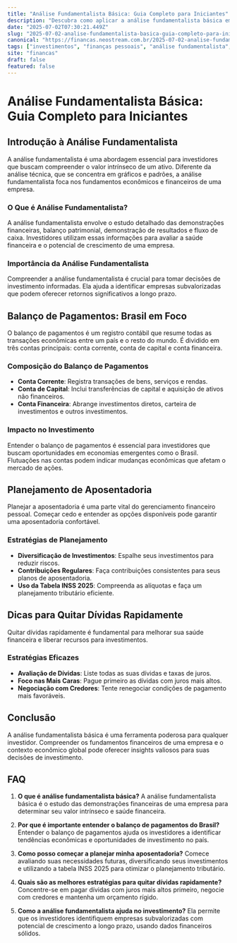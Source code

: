 ```yaml
---
title: "Análise Fundamentalista Básica: Guia Completo para Iniciantes"
description: "Descubra como aplicar a análise fundamentalista básica em seus investimentos, compreenda balanços financeiros e planeje sua aposentadoria com eficiência."
date: "2025-07-02T07:30:21.449Z"
slug: "2025-07-02-analise-fundamentalista-basica-guia-completo-para-iniciantes"
canonical: "https://financas.neostream.com.br/2025-07-02-analise-fundamentalista-basica-guia-completo-para-iniciantes"
tags: ["investimentos", "finanças pessoais", "análise fundamentalista", "planejamento financeiro", "aposentadoria"]
site: "financas"
draft: false
featured: false
---
```


# Análise Fundamentalista Básica: Guia Completo para Iniciantes

## Introdução à Análise Fundamentalista
A análise fundamentalista é uma abordagem essencial para investidores que buscam compreender o valor intrínseco de um ativo. Diferente da análise técnica, que se concentra em gráficos e padrões, a análise fundamentalista foca nos fundamentos econômicos e financeiros de uma empresa.

### O Que é Análise Fundamentalista?
A análise fundamentalista envolve o estudo detalhado das demonstrações financeiras, balanço patrimonial, demonstração de resultados e fluxo de caixa. Investidores utilizam essas informações para avaliar a saúde financeira e o potencial de crescimento de uma empresa.

### Importância da Análise Fundamentalista
Compreender a análise fundamentalista é crucial para tomar decisões de investimento informadas. Ela ajuda a identificar empresas subvalorizadas que podem oferecer retornos significativos a longo prazo.

## Balanço de Pagamentos: Brasil em Foco
O balanço de pagamentos é um registro contábil que resume todas as transações econômicas entre um país e o resto do mundo. É dividido em três contas principais: conta corrente, conta de capital e conta financeira.

### Composição do Balanço de Pagamentos
- **Conta Corrente**: Registra transações de bens, serviços e rendas.
- **Conta de Capital**: Inclui transferências de capital e aquisição de ativos não financeiros.
- **Conta Financeira**: Abrange investimentos diretos, carteira de investimentos e outros investimentos.

### Impacto no Investimento
Entender o balanço de pagamentos é essencial para investidores que buscam oportunidades em economias emergentes como o Brasil. Flutuações nas contas podem indicar mudanças econômicas que afetam o mercado de ações.

## Planejamento de Aposentadoria
Planejar a aposentadoria é uma parte vital do gerenciamento financeiro pessoal. Começar cedo e entender as opções disponíveis pode garantir uma aposentadoria confortável.

### Estratégias de Planejamento
- **Diversificação de Investimentos**: Espalhe seus investimentos para reduzir riscos.
- **Contribuições Regulares**: Faça contribuições consistentes para seus planos de aposentadoria.
- **Uso da Tabela INSS 2025**: Compreenda as alíquotas e faça um planejamento tributário eficiente.

## Dicas para Quitar Dívidas Rapidamente
Quitar dívidas rapidamente é fundamental para melhorar sua saúde financeira e liberar recursos para investimentos.

### Estratégias Eficazes
- **Avaliação de Dívidas**: Liste todas as suas dívidas e taxas de juros.
- **Foco nas Mais Caras**: Pague primeiro as dívidas com juros mais altos.
- **Negociação com Credores**: Tente renegociar condições de pagamento mais favoráveis.

## Conclusão
A análise fundamentalista básica é uma ferramenta poderosa para qualquer investidor. Compreender os fundamentos financeiros de uma empresa e o contexto econômico global pode oferecer insights valiosos para suas decisões de investimento.

## FAQ

1. **O que é análise fundamentalista básica?**
   A análise fundamentalista básica é o estudo das demonstrações financeiras de uma empresa para determinar seu valor intrínseco e saúde financeira.

2. **Por que é importante entender o balanço de pagamentos do Brasil?**
   Entender o balanço de pagamentos ajuda os investidores a identificar tendências econômicas e oportunidades de investimento no país.

3. **Como posso começar a planejar minha aposentadoria?**
   Comece avaliando suas necessidades futuras, diversificando seus investimentos e utilizando a tabela INSS 2025 para otimizar o planejamento tributário.

4. **Quais são as melhores estratégias para quitar dívidas rapidamente?**
   Concentre-se em pagar dívidas com juros mais altos primeiro, negocie com credores e mantenha um orçamento rígido.

5. **Como a análise fundamentalista ajuda no investimento?**
   Ela permite que os investidores identifiquem empresas subvalorizadas com potencial de crescimento a longo prazo, usando dados financeiros sólidos.